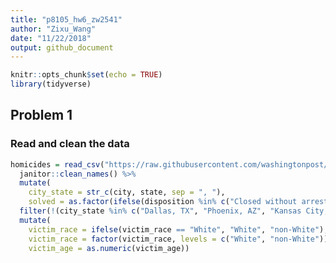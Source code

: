 ```yaml
---
title: "p8105_hw6_zw2541"
author: "Zixu_Wang"
date: "11/22/2018"
output: github_document
---
```


```r
knitr::opts_chunk$set(echo = TRUE)
library(tidyverse)
```

## Problem 1

### Read and clean the data
```r
homicides = read_csv("https://raw.githubusercontent.com/washingtonpost/data-homicides/master/homicide-data.csv") %>% 
  janitor::clean_names() %>% 
  mutate(
    city_state = str_c(city, state, sep = ", "),
    solved = as.factor(ifelse(disposition %in% c("Closed without arrest", "Open/No arrest"), 0, 1))) %>% 
  filter(!(city_state %in% c("Dallas, TX", "Phoenix, AZ", "Kansas City, MO", "Tulsa, AL"))) %>% 
  mutate(
    victim_race = ifelse(victim_race == "White", "White", "non-White"),
    victim_race = factor(victim_race, levels = c("White", "non-White")),
    victim_age = as.numeric(victim_age))
```

